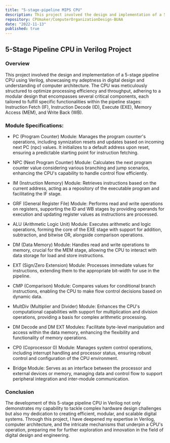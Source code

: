 ```yaml
---
title: "5-stage-pipeline MIPS CPU"
description: This project involved the design and implementation of a 5-stage pipeline CPU using Verilog.
repository: CPUmaker/ComputerOrganizationDesign-BUAA
date: "2022-11-13"
published: true
---
```

## 5-Stage Pipeline CPU in Verilog Project

### Overview

This project involved the design and implementation of a 5-stage pipeline CPU using Verilog, showcasing my adeptness in digital design and understanding of computer architecture. The CPU was meticulously structured to optimize processing efficiency and throughput, adhering to a modular design that encompasses several critical components, each tailored to fulfill specific functionalities within the pipeline stages: Instruction Fetch (IF), Instruction Decode (ID), Execute (EXE), Memory Access (MEM), and Write Back (WB).

### Module Specifications:

- PC (Program Counter) Module: Manages the program counter's operations, including synnization resets and updates based on incoming next PC (npc) values. It initializes to a default address upon reset, ensuring a predictable starting point for instruction fetching.

- NPC (Next Program Counter) Module: Calculates the next program counter value considering various branching and jump scenarios, enhancing the CPU's capability to handle control flow efficiently.

- IM (Instruction Memory) Module: Retrieves instructions based on the current address, acting as a repository of the executable program and facilitating the IF stage.

- GRF (General Register File) Module: Performs read and write operations on registers, supporting the ID and WB stages by providing operands for execution and updating register values as instructions are processed.

- ALU (Arithmetic Logic Unit) Module: Executes arithmetic and logic operations, forming the core of the EXE stage with support for addition, subtraction, and bitwise OR, alongside comparison operations.

- DM (Data Memory) Module: Handles read and write operations to memory, crucial for the MEM stage, allowing the CPU to interact with data storage for load and store instructions.

- EXT (Sign/Zero Extension) Module: Processes immediate values for instructions, extending them to the appropriate bit-width for use in the pipeline.

- CMP (Comparison) Module: Compares values for conditional branch instructions, enabling the CPU to make flow control decisions based on dynamic data.

- MultDiv (Multiplier and Divider) Module: Enhances the CPU's computational capabilities with support for multiplication and division operations, providing a basis for complex arithmetic processing.

- DM Decode and DM EXT Modules: Facilitate byte-level manipulation and access within the data memory, enhancing the flexibility and functionality of memory operations.

- CP0 (Coprocessor 0) Module: Manages system control operations, including interrupt handling and processor status, ensuring robust control and configuration of the CPU environment.

- Bridge Module: Serves as an interface between the processor and external devices or memory, managing data and control flow to support peripheral integration and inter-module communication.

### Conclusion

The development of this 5-stage pipeline CPU in Verilog not only demonstrates my capability to tackle complex hardware design challenges but also my dedication to creating efficient, modular, and scalable digital systems. Through this project, I have deepened my expertise in Verilog, computer architecture, and the intricate mechanisms that underpin a CPU's operation, preparing me for further exploration and innovation in the field of digital design and engineering.
